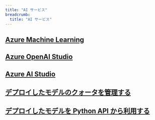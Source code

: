 ```yaml
---
title: "AI サービス"
breadcrumb:
  title: "AI サービス"
---
```


## [Azure Machine Learning](/research_computing/utokyo_azure/ai/aml/)

## [Azure OpenAI Studio](/research_computing/utokyo_azure/ai/openai/)

## [Azure AI Studio](/research_computing/utokyo_azure/ai/azureai/)

## [デプロイしたモデルのクォータを管理する](/research_computing/utokyo_azure/ai/quota/)

## [デプロイしたモデルを Python API から利用する](/research_computing/utokyo_azure/ai/python/)
